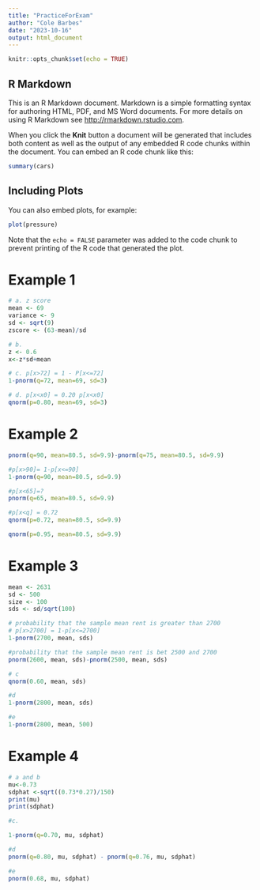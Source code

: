 ---
title: "PracticeForExam"
author: "Cole Barbes"
date: "2023-10-16"
output: html_document
---

```{r setup, include=FALSE}
knitr::opts_chunk$set(echo = TRUE)
```

## R Markdown

This is an R Markdown document. Markdown is a simple formatting syntax for authoring HTML, PDF, and MS Word documents. For more details on using R Markdown see <http://rmarkdown.rstudio.com>.

When you click the **Knit** button a document will be generated that includes both content as well as the output of any embedded R code chunks within the document. You can embed an R code chunk like this:

```{r cars}
summary(cars)
```

## Including Plots

You can also embed plots, for example:

```{r pressure, echo=FALSE}
plot(pressure)
```

Note that the `echo = FALSE` parameter was added to the code chunk to prevent printing of the R code that generated the plot.

# Example 1

```{r}
# a. z score 
mean <- 69
variance <- 9
sd <- sqrt(9)
zscore <- (63-mean)/sd

# b. 
z <- 0.6
x<-z*sd+mean

# c. p[x>72] = 1 - P[x<=72]
1-pnorm(q=72, mean=69, sd=3)

# d. p[x<x0] = 0.20 p[x<x0]
qnorm(p=0.80, mean=69, sd=3)
```

# Example 2

```{r}

pnorm(q=90, mean=80.5, sd=9.9)-pnorm(q=75, mean=80.5, sd=9.9)

#p[x>90]= 1-p[x<=90]
1-pnorm(q=90, mean=80.5, sd=9.9)

#p[x<65]=?
pnorm(q=65, mean=80.5, sd=9.9)

#p[x<q] = 0.72
qnorm(p=0.72, mean=80.5, sd=9.9)

qnorm(p=0.95, mean=80.5, sd=9.9)

```

# Example 3

```{r}

mean <- 2631
sd <- 500
size <- 100
sds <- sd/sqrt(100)

# probability that the sample mean rent is greater than 2700
# p[x>2700] = 1-p[x<=2700]
1-pnorm(2700, mean, sds)

#probability that the sample mean rent is bet 2500 and 2700
pnorm(2600, mean, sds)-pnorm(2500, mean, sds)

# c
qnorm(0.60, mean, sds)

#d
1-pnorm(2800, mean, sds)

#e
1-pnorm(2800, mean, 500)

```

# Example 4

```{r}
# a and b
mu<-0.73
sdphat <-sqrt((0.73*0.27)/150)
print(mu)
print(sdphat)

#c. 

1-pnorm(q=0.70, mu, sdphat)

#d
pnorm(q=0.80, mu, sdphat) - pnorm(q=0.76, mu, sdphat)

#e
pnorm(0.68, mu, sdphat)
```
